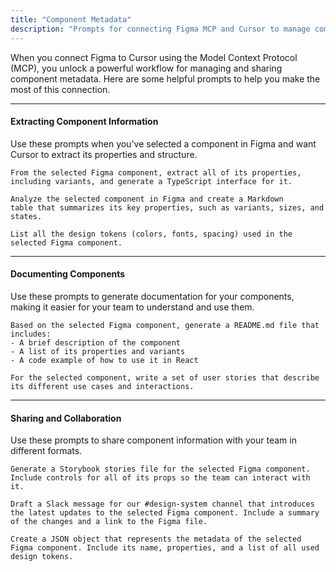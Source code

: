 ```yaml
---
title: "Component Metadata"
description: "Prompts for connecting Figma MCP and Cursor to manage component metadata."
---
```


When you connect Figma to Cursor using the Model Context Protocol (MCP), you unlock a powerful workflow for managing and sharing component metadata. Here are some helpful prompts to help you make the most of this connection.

---

#### Extracting Component Information

<Info>
  Use these prompts when you've selected a component in Figma and want Cursor to extract its properties and structure.
</Info>

```text wrap
From the selected Figma component, extract all of its properties, including variants, and generate a TypeScript interface for it.
```

```text wrap
Analyze the selected component in Figma and create a Markdown 
table that summarizes its key properties, such as variants, sizes, and states.
```

```text wrap
List all the design tokens (colors, fonts, spacing) used in the selected Figma component.
```

---

#### Documenting Components

<Info>
  Use these prompts to generate documentation for your components, making it easier for your team to understand and use them.
</Info>

```text wrap
Based on the selected Figma component, generate a README.md file that includes:
- A brief description of the component
- A list of its properties and variants
- A code example of how to use it in React
```

```text wrap
For the selected component, write a set of user stories that describe its different use cases and interactions.
```

---

#### Sharing and Collaboration

<Info>
  Use these prompts to share component information with your team in different formats.
</Info>

```text wrap
Generate a Storybook stories file for the selected Figma component. Include controls for all of its props so the team can interact with it.
```

```text wrap
Draft a Slack message for our #design-system channel that introduces the latest updates to the selected Figma component. Include a summary of the changes and a link to the Figma file.
```

```text wrap
Create a JSON object that represents the metadata of the selected Figma component. Include its name, properties, and a list of all used design tokens.
```